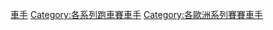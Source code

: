 [[Category:歐洲利曼系列賽|車手]]
[[Category:各系列跑車賽車手|Category:各系列跑車賽車手]]
[[Category:各歐洲系列賽賽車手|Category:各歐洲系列賽賽車手]]

{{commonscat|European Le Mans Series drivers}}
